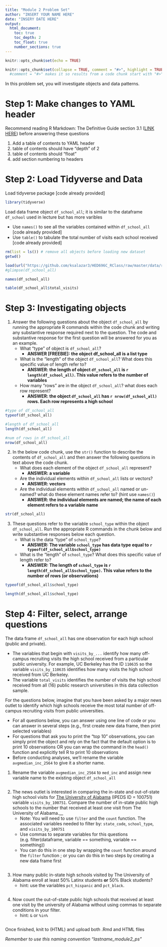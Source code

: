 ```yaml
---
title: "Module 2 Problem Set"
author: "INSERT YOUR NAME HERE"
date: "INSERY DATE HERE"
output: 
  html_document:
    toc: true
    toc_depth: 2
    toc_float: true
    number_sections: true
---
```


```r
knitr::opts_chunk$set(echo = TRUE)
```

```r
knitr::opts_chunk$set(collapse = TRUE, comment = "#>", highlight = TRUE)
  #comment = "#>" makes it so results from a code chunk start with "#>"; default is "##"
```

In this problem set, you will investigate objects and data patterns. 

# Step 1: Make changes to YAML header

Recommend reading R Markdown: The Definitive Guide section 3.1 ([LINK HERE](https://bookdown.org/yihui/rmarkdown/html-document.html)) before answering these questions

1. Add a table of contents to YAML header
1. table of contents should have "depth" of 2
1. table of contents should "float"
1. add section numbering to headers

# Step 2: Load Tidyverse and Data

Load tidyverse package [code already provided]
```r
library(tidyverse)
```

Load data frame object `df_school_all`; it is similar to the dataframe `df_school` used in lecture but has more varibles

- Use `names()` to see all the variables contained within `df_school_all` [code already provided]
- Use `table()` to tabulate the total number of visits each school received [code already provided]
```r
rm(list = ls()) # remove all objects before loading new dataset
getwd()

load(url("https://github.com/ksalazar3/HED696C_RClass/raw/master/data/recruiting/recruit_school_allvars.RData"))
#glimpse(df_school_all)

names(df_school_all)

table(df_school_all$total_visits)
```


# Step 3: Investigating objects

1. Answer the following questions about the object `df_school_all` by running the appropriate R commands within the code chunk and writing any substantive response required next to the question. The code and substantive response for the first question will be answered for you as an example.
    + What "type" of object is `df_school_all`?
        + __ANSWER [FREEBIE]: the object df_school_all is a list type__
    + What is the "length" of the object `df_school_all`? What does this specific value of length refer to? 
        + __ANSWER: the length of object `df_school_all` is `r length(df_school_all)`. This value refers to the number of variables__ 
    + How many "rows" are in the object `df_school_all`? what does each row represent?  
        + __ANSWER: the object `df_school_all` has `r nrow(df_school_all)` rows. Each row represents a high school__ 
        
        
```r
#type of df_school_all 
typeof(df_school_all)

#length of df_school_all 
length(df_school_all)

#num of rows in df_school_all
nrow(df_school_all)
```
        
        
\newline  

2. In the below code chunk, use the `str()` function to describe the contents of `df_school_all` and then answer the following questions in text above the code chunk.  
    + What does each element of the object `df_school_all` represent?  
        + __ANSWER: a variable__ 
    
    + Are the individual elements within `df_school_all` lists or vectors?  
        + __ANSWER: vectors__ 
    
    + Are the individual elements within `df_school_all` named or un-named? what do these element names refer to?  (hint use `names()`)
        + __ANSWER: the individual elements are named; the name of each element refers to a variable name__ 
    
    
```r

str(df_school_all)

```

\newline


3. These questions refer to the variable `school_type` within the object `df_school_all`. Run the appropriate R commands in the chunk below and write substantive responses below each question.
    +  What is the data "type" of `school_type`?
        + __ANSWER: The variable `school_type` has data type equal to `r typeof(df_school_all$school_type)`__ 
  
    + What is the "length" of `school_type`? What does this specific value of length refer to?
        + __ANSWER: The length of `school_type` is `r length(df_school_all$school_type)`. This value refers to the number of rows (or observations)__ 
    

          
```r

typeof(df_school_all$school_type)

length(df_school_all$school_type)

```



# Step 4: Filter, select, arrange questions

The data frame `df_school_all` has one observation for each high school (public and private). 

  - The variables that begin with `visits_by_...` identify how many off-campus recruiting visits the high school received from a particular public university. For example, UC Berkeley has the ID `110635` so the variable `visits_by_110635` identifies how many visits the high school received from UC Berkeley. 
  - The variable `total_visits` identifies the number of visits the high school received from all (16) public research universities in this data collection sample.

\newline

For the questions below, imagine that you have been asked by a major news outlet to identify which high schools receive the most total number of off-campus recruiting visits from public universities.

- For all questions below, you can answer using one line of code or you can answer in several steps (e.g., first create new data frame, then print selected variables)
- For questions that ask you to print the "top 10" observations, you can simply print the object and rely on the fact that the default option is to print 10 observations OR you can wrap the command in the `head()` function and explicitly tell R to print 10 observations
- Before conducting analyses, we'll rename the variable `avgmedian_inc_2564` to give it a shorter name.


1. Rename the variable `avgmedian_inc_2564` to `med_inc` and assign new variable name to the existing object `df_school_all`
```r

```


2. The news outlet is interested in comparing the in-state and out-of-state high school visits for [The University of Alabama](https://nces.ed.gov/globallocator/col_info_popup.asp?ID=100751) (IPEDS ID = 100751) variable `visits_by_100751`. Compare the number of in-state public high schools to the number that received at least one visit from The University of Alabama.__      
    - Note: You will need to use `filter` and the `count` function. The associated variables needed to filter by: `state_code`, `school_type`, and  `visits_by_100751`
    - Use commas to separate variables for this questions (e.g. filter(dataframe, variable == something, variable == something))
    - You can do this in one step by wrapping the `count` function around the `filter` function ; or you can do this in two steps by creating a new data frame first  
```r

```

\newline

3. How many public in-state high schools visited by The University of Alabama enroll at least 50% Latinx students **or** 50% Black students? 
    - hint: use the variables `pct_hispanic` and `pct_black`.
```r

```


4. Now count the out-of-state public high schools that received at least one visit by the university of Alabama without using commas to separate conditions in your filter.  
    - hint: `&` or `%in%`
```r

```


Once finished, knit to (HTML) and upload both .Rmd and HTML files

*Remember to use this naming convention "lastname_module2_ps"*

